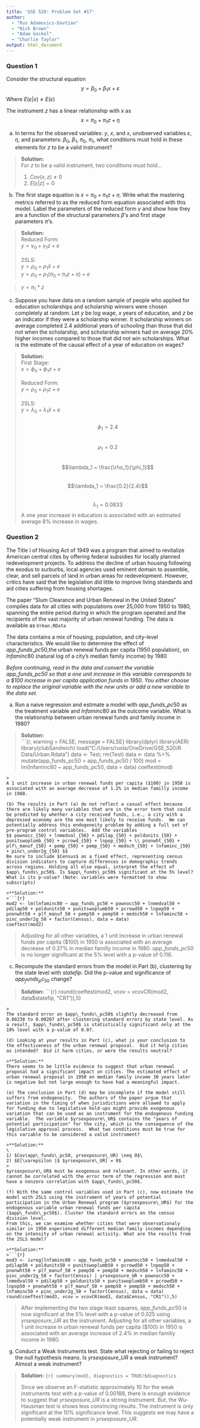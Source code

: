 ---
title: 'GSE 520: Problem Set #17'
author: 
  - "Rus Adamovics-Davtian"
  - "Nick Brown"
  - "Adam Gockel"
  - "Charlie Taylor"
output: html_document
---

### Question 1
Consider the structural equation 
$$y = \beta_0 + \beta_1 x + \varepsilon$$
Where $E(\varepsilon|x) \neq E(\varepsilon)$

The instrument $z$ has a linear relationship with $x$ as
$$x = \pi_0 + \pi_1 z + \eta$$

(a) In terms for the observed variables: $y$, $x$, and $x$, unobserved variables $\varepsilon$, $\eta$, and parameters: $\beta_0$, $\beta_1$, $\pi_0$, $\pi_1$, what conditions must hold in these elements for $z$ to be a valid instrument?

>**Solution:**  
For $z$ to be a valid instrument, two conditions must hold...
>
1) $Cov(x, z) \neq 0$\           
2) $E[\varepsilon | z] = 0$     

(b) The first stage equation is $x = \pi_0 + \pi_1 z + \eta$.  Write what the mastering metrics referred to as the reduced form equation associated with this model.  Label the parameters of the reduced form $\gamma$ and show how they are a function of the structural parameters $\beta$'s and first stage parameters $\pi$'s. 

>**Solution:**  
Reduced Form: 
\
$y = \gamma_0 + \gamma_1 z + e$
\      
\      
2SLS:
\   
$y = \rho_0 + \rho_1 \hat x + e$\      
$y = \rho_0 + \rho_1 (\pi_0 + \pi_1 z + \eta) + e$

>
$\gamma = \pi_1 * z$

(c)  Suppose you have data on a random sample of people who applied for education scholarships and scholarship winners were chosen completely at random.  Let $y$ be log wage, $x$ years of education, and $z$ be an indicator if they were a scholarship winner.  It scholarship winners on average completed 2.4 additional years of schooling than those that did not when the scholarship, and scholarship winners had on average 20\% higher incomes compared to those that did not win scholarships.  What is the estimate of the causal effect of a year of education on wages?

>**Solution:**
\    
First Stage:
\    
$x = \phi_0 + \phi_1 z + e$
\
\     
Reduced Form: 
\     
$y = \rho_0 + \rho_1 z + e$
\      
\      
2SLS:
\   
$y = \lambda_0 + \lambda_1 \hat x + e$\
\
$$\phi_1 = 2.4$$     
$$\rho_1 = 0.2$$      
$$\lambda_1 = \frac{\rho_1}{\phi_1}$$      
$$\lambda_1 = \frac{0.2}{2.4}$$       
$$\lambda_1 = 0.0833$$ 
A one year increase in education is associated with an estimated average $8\%$ increase in wages.

### Question 2

The Title I of Housing Act of 1949 was a program that aimed to revitalize American central cites by offering federal subsidies for locally planned redevelopment projects. To address the decline of urban housing following the exodus to surburbs, local agencies used eminent domain to assemble, clear, and sell parcels of land in urban areas for redevelopment. However, critics have said that the legislation did little to improve living standards and aid cities suffering from housing shortages.  
  
The paper "Slum Clearance and Urban Renewal in the United States" compiles data for all cities with populations over 25,000 from 1950 to 1980, spanning the entire period during in which the program operated and the recipients of the vast majority of urban renewal funding. The data is available as ```Urban.RData```  

The data contains a mix of housing, population, and city-level characteristics. We would like to determine the effect of $app\_funds\_pc50$,the urban renewal funds per capita (1950 population), on $lnfaminc80$ (natural log of a city's median family income) by 1980

*Before continuing, read in the data and convert the variable $app\_funds\_pc50$ so that a one unit increase in this variable corresponds to a \$100 increase in per capita application funds in 1950. You either choose to replace the original variable with the new units or add a new variable to the data set.*

(a) Run a naive regression and estimate a model with $app\_funds\_pc50$ as the treatment variable and $lnfaminc80$ as the outcome variable.  What is the relationship between urban renewal funds and family income in 1980?

>**Solution:**  
>```{r, warning = FALSE, message = FALSE}
library(dplyr)
library(AER)
library(clubSandwich)
load("C:/Users/rusla/OneDrive/GSE_520/R Data/Urban.Rdata")
data <- Test; rm(Test)
data <- data %>% mutate(app_funds_pc50 = app_funds_pc50 / 100)
mod = lm(lnfaminc80 ~ app_funds_pc50, data = data)
coeftest(mod)
```
>
A 1 unit increase in urban renewal funds per capita ($100) in 1950 is associated with an average decrease of 1.2% in median familly income in 1980.

(b) The results in Part (a) do not reflect a casual effect because there are likely many variables that are in the error term that could be predicted by whether a city received funds, i.e., a city with a depressed economy are the one most likely to receive funds.  We can potentially address this endogeneity problem by adding a full set of pre-program control variables.  Add the variables  
$$ pownocc_{50} + lnmedval_{50} + pdilap_{50} + poldunits_{50} + punitswoplumb_{50} + pcrowd_{50} + lnpop_{50} + \\ pnonwht_{50} + plf\_manuf_{50} + pemp_{50} + pemp_{50} + medsch_{50} + lnfaminc_{50} + pinc\_under2g_{50} $$
Be sure to include $Census$ as a fixed effect, representing census division indicators to capture differences in demographic trends across regions. Holding all else equal, interpret the effect of $app\_funds\_pc50$. Is $app\_funds\_pc50$ significant at the 5% level? What is its p-value? (Note: variables were formatted to show subscripts)

>**Solution:**
>```{r}
mod2 <- lm(lnfaminc80 ~ app_funds_pc50 + pownocc50 + lnmedval50 + pdilap50 + poldunits50 + punitswoplumb50 + pcrowd50 + lnpop50 + pnonwht50 + plf_manuf_50 + pemp50 + pemp50 + medsch50 + lnfaminc50 + pinc_under2g_50 + factor(Census), data = data)
coeftest(mod2)
```
>
Adjusting for all other variables, a 1 unit increase in urban renewal funds per capita ($100) in 1950 is associated with an average decrease of 0.37% in median familly income in 1980. $app\_funds\_pc50$ is no longer significant at the 5% level with a p-value of 0.116.

(c) Recompute the standard errors from the model in Part (b), clustering by the state level with $statefip$. Did the p-value and significance of $app_funds_pc_{50}$ change?

>**Solution:**
>```{r}
round(coeftest(mod2, vcov = vcovCR(mod2, data$statefip, "CR1")),5)
```
>
The standard error on $app\_funds\_pc50$ slightly decreased from 0.00238 to 0.00207 after clustering standard errors by state level. As a result, $app\_funds\_pc50$ is statistically significant only at the 10% level with a p-value of 0.07.   

(d) Looking at your results in Part (c), what is your conclusion to the effectiveness of the urban renewal proposal.  Did it help cities as intended?  Did it harm cities, or were the results neutral?

>**Solution:**
There seems to be little evidence to suggest that urban renewal proposal had a significant impact on cities. The estimated effect of urban renewal proposal in 1950 on median family income 30 years later is negative but not large enough to have had a meaningful impact.

(e) The conclusion in Part (d) may be incomplete if the model still suffers from endogeneity.  The authors of the paper argue that variation in the timing of when jurisdictions were allowed to apply for funding due to legislative hold-ups might provide exogenous variation that can be used as an instrument for the endogenous funding variable.  The variable $yrsexposure\_UR$ contains the "years of potential participation" for the city, which is the consequence of the legislative approval process.  What two conditions must be true for this variable to be considered a valid instrument?

>**Solution:**
\   
1) $Cov(app\_funds\_pc50, yrsexposure\_UR) \neq 0$\           
2) $E[\varepsilon |$ $yrsexposure\_UR] = 0$
>
$yrsexposure\_UR$ must be exogenous and relevant. In other words, it cannot be correlated with the error term of the regression and must have a nonzero correlation with $app\_funds\_pc50$. 

(f) With the same control variables used in Part (c), now estimate the model with 2SLS using the instrument of years of potential participation in the Urban Renewal program ($yrsexposure\_UR$) for the endogenous variable urban renewal funds per capita ($app\_funds\_pc50$). Cluster the standard errors on the census division level.   
From this, we can examine whether cities that were observationaly similar in 1950 experienced different median family incomes depending on the intensity of urban renewal activity. What are the results from the 2SLS model? 

>**Solution:**
>```{r}
mod3 <- ivreg(lnfaminc80 ~ app_funds_pc50 + pownocc50 + lnmedval50 + pdilap50 + poldunits50 + punitswoplumb50 + pcrowd50 + lnpop50 + pnonwht50 + plf_manuf_50 + pemp50 + pemp50 + medsch50 + lnfaminc50 + pinc_under2g_50 + factor(Census) | yrsexposure_UR + pownocc50 + lnmedval50 + pdilap50 + poldunits50 + punitswoplumb50 + pcrowd50 + lnpop50 + pnonwht50 + plf_manuf_50 + pemp50 + pemp50 + medsch50 + lnfaminc50 + pinc_under2g_50 + factor(Census), data = data)
round(coeftest(mod3, vcov = vcovCR(mod3, data$Census, "CR1")),5)
```

>
After implementing the two stage least squares, $app\_funds\_pc50$ is now significant at the 5% level with a p-value of 0.025 using $yrsexposure\_UR$ as the instrument. Adjusting for all other variables, a 1 unit increase in urban renewal funds per capita ($100) in 1950 is associated with an average increase of 2.4% in median familly income in 1980.

(g) Conduct a Weak Instruments test. State what rejecting or failing to reject the null hypothesis means. Is $yrsexposure\_UR$ a weak instrument? Almost a weak instrument?

>**Solution:**
>```{r}
summary(mod3, diagnostics = TRUE)$diagnostics
```
>
Since we observe an F-statistic approximately 10 for the weak instruments test with a p-value of 0.00188, there is enough evidence to suggest that $yrsexposure\_UR$ is a strong instrument. But, the Wu-Hausman test is shows less convincing results. The instrument is only significant at the $10\%$ significance level. This suggests we may have a potentially weak instrument in $yrsexposure\_UR$.


